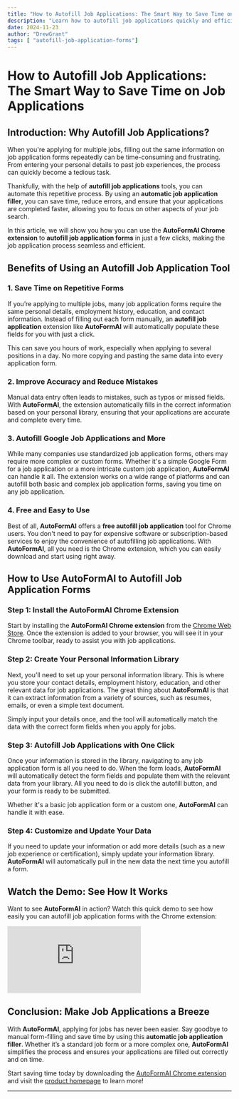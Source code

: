 ```yaml
---
title: "How to Autofill Job Applications: The Smart Way to Save Time on Job Applications"
description: "Learn how to autofill job applications quickly and efficiently with the AutoFormAI Chrome extension. Streamline your job application process today!"
date: 2024-11-23
author: "DrewGrant"
tags: [ "autofill-job-application-forms"]
---
```


# How to Autofill Job Applications: The Smart Way to Save Time on Job Applications

## Introduction: Why Autofill Job Applications?

When you're applying for multiple jobs, filling out the same information on job application forms repeatedly can be time-consuming and frustrating. From entering your personal details to past job experiences, the process can quickly become a tedious task.

Thankfully, with the help of **autofill job applications** tools, you can automate this repetitive process. By using an **automatic job application filler**, you can save time, reduce errors, and ensure that your applications are completed faster, allowing you to focus on other aspects of your job search.

In this article, we will show you how you can use the **AutoFormAI Chrome extension** to **autofill job application forms** in just a few clicks, making the job application process seamless and efficient.

## Benefits of Using an Autofill Job Application Tool

### 1. Save Time on Repetitive Forms

If you’re applying to multiple jobs, many job application forms require the same personal details, employment history, education, and contact information. Instead of filling out each form manually, an **autofill job application** extension like **AutoFormAI** will automatically populate these fields for you with just a click.

This can save you hours of work, especially when applying to several positions in a day. No more copying and pasting the same data into every application form.

### 2. Improve Accuracy and Reduce Mistakes

Manual data entry often leads to mistakes, such as typos or missed fields. With **AutoFormAI**, the extension automatically fills in the correct information based on your personal library, ensuring that your applications are accurate and complete every time.

### 3. Autofill Google Job Applications and More

While many companies use standardized job application forms, others may require more complex or custom forms. Whether it's a simple Google Form for a job application or a more intricate custom job application, **AutoFormAI** can handle it all. The extension works on a wide range of platforms and can autofill both basic and complex job application forms, saving you time on any job application.

### 4. Free and Easy to Use

Best of all, **AutoFormAI** offers a **free autofill job application** tool for Chrome users. You don't need to pay for expensive software or subscription-based services to enjoy the convenience of autofilling job applications. With **AutoFormAI**, all you need is the Chrome extension, which you can easily download and start using right away.

## How to Use AutoFormAI to Autofill Job Application Forms

### Step 1: Install the AutoFormAI Chrome Extension

Start by installing the **AutoFormAI Chrome extension** from the [Chrome Web Store](https://chromewebstore.google.com/detail/autoformai/lfikjlhmofcmjbimgjjnafdeljkfhpej). Once the extension is added to your browser, you will see it in your Chrome toolbar, ready to assist you with job applications.

### Step 2: Create Your Personal Information Library

Next, you’ll need to set up your personal information library. This is where you store your contact details, employment history, education, and other relevant data for job applications. The great thing about **AutoFormAI** is that it can extract information from a variety of sources, such as resumes, emails, or even a simple text document.

Simply input your details once, and the tool will automatically match the data with the correct form fields when you apply for jobs.

### Step 3: Autofill Job Applications with One Click

Once your information is stored in the library, navigating to any job application form is all you need to do. When the form loads, **AutoFormAI** will automatically detect the form fields and populate them with the relevant data from your library. All you need to do is click the autofill button, and your form is ready to be submitted.

Whether it's a basic job application form or a custom one, **AutoFormAI** can handle it with ease.

### Step 4: Customize and Update Your Data

If you need to update your information or add more details (such as a new job experience or certification), simply update your information library. **AutoFormAI** will automatically pull in the new data the next time you autofill a form.

## Watch the Demo: See How It Works

Want to see **AutoFormAI** in action? Watch this quick demo to see how easily you can autofill job application forms with the Chrome extension:

<iframe className="w-full max-w-[840px] mx-auto aspect-[840/472]" src="https://www.youtube.com/embed/S-Yt7lTtXuQ" title="AutoFormAI Demo" frameborder="0" allow="accelerometer; autoplay; clipboard-write; encrypted-media; gyroscope; picture-in-picture" allowfullscreen></iframe>

## Conclusion: Make Job Applications a Breeze

With **AutoFormAI**, applying for jobs has never been easier. Say goodbye to manual form-filling and save time by using this **automatic job application filler**. Whether it’s a standard job form or a more complex one, **AutoFormAI** simplifies the process and ensures your applications are filled out correctly and on time.

Start saving time today by downloading the [AutoFormAI Chrome extension](https://chromewebstore.google.com/detail/autoformai/lfikjlhmofcmjbimgjjnafdeljkfhpej) and visit the [product homepage](https://autoformai.floxai.top/) to learn more!

---
